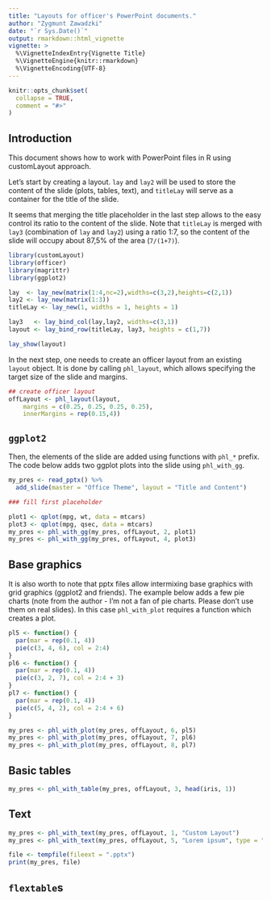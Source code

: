 ```yaml
---
title: "Layouts for officer's PowerPoint documents."
author: "Zygmunt Zawadzki"
date: "`r Sys.Date()`"
output: rmarkdown::html_vignette
vignette: >
  %\VignetteIndexEntry{Vignette Title}
  %\VignetteEngine{knitr::rmarkdown}
  %\VignetteEncoding{UTF-8}
---
```


```r
knitr::opts_chunk$set(
  collapse = TRUE,
  comment = "#>"
)
```

## Introduction

This document shows how to work with PowerPoint files in R using customLayout approach.

Let's start by creating a layout. `lay` and `lay2` will be used to store the content of the slide (plots, tables, text), and `titleLay` will serve as a container for the title of the slide. 

It seems that merging the title placeholder in the last step allows to the easy control its ratio to the content of the slide. Note that `titleLay` is merged with `lay3` (combination of `lay` and `lay2`) using a ratio 1:7, so the content of the slide will occupy about 87,5% of the area (`7/(1+7)`). 

```r
library(customLayout)
library(officer)
library(magrittr)
library(ggplot2)

lay  <- lay_new(matrix(1:4,nc=2),widths=c(3,2),heights=c(2,1))
lay2 <- lay_new(matrix(1:3))
titleLay <- lay_new(1, widths = 1, heights = 1)

lay3   <- lay_bind_col(lay,lay2, widths=c(3,1))
layout <- lay_bind_row(titleLay, lay3, heights = c(1,7))

lay_show(layout)
```

In the next step, one needs to create an officer layout from an existing `layout` object. It is done by calling `phl_layout`, which allows specifying the target size of the slide and margins.

```r
## create officer layout
offLayout <- phl_layout(layout,
    margins = c(0.25, 0.25, 0.25, 0.25),
    innerMargins = rep(0.15,4))
```

## `ggplot2`

Then, the elements of the slide are added using functions with `phl_*` prefix. The code below adds two ggplot plots into the slide using `phl_with_gg`.

```r
my_pres <- read_pptx() %>%
  add_slide(master = "Office Theme", layout = "Title and Content")

### fill first placeholder

plot1 <- qplot(mpg, wt, data = mtcars)
plot3 <- qplot(mpg, qsec, data = mtcars)
my_pres <- phl_with_gg(my_pres, offLayout, 2, plot1)
my_pres <- phl_with_gg(my_pres, offLayout, 4, plot3)
```

## Base graphics

It is also worth to note that pptx files allow intermixing base graphics with grid graphics (ggplot2 and friends). The example below adds a few pie charts (note from the author - I'm not a fan of pie charts. Please don't use them on real slides). In this case `phl_with_plot` requires a function which creates a plot.

```r
pl5 <- function() {
  par(mar = rep(0.1, 4))
  pie(c(3, 4, 6), col = 2:4)
}
pl6 <- function() {
  par(mar = rep(0.1, 4))
  pie(c(3, 2, 7), col = 2:4 + 3)
}
pl7 <- function() {
  par(mar = rep(0.1, 4))
  pie(c(5, 4, 2), col = 2:4 + 6)
}

my_pres <- phl_with_plot(my_pres, offLayout, 6, pl5)
my_pres <- phl_with_plot(my_pres, offLayout, 7, pl6)
my_pres <- phl_with_plot(my_pres, offLayout, 8, pl7)

```

## Basic tables

```r
my_pres <- phl_with_table(my_pres, offLayout, 3, head(iris, 1))
```

## Text

```r
my_pres <- phl_with_text(my_pres, offLayout, 1, "Custom Layout")
my_pres <- phl_with_text(my_pres, offLayout, 5, "Lorem ipsum", type = "body")
```

```r
file <- tempfile(fileext = ".pptx")
print(my_pres, file)
```

## `flextable`s
